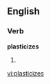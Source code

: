 
==English==

===Verb===
'''plasticizes'''

# {{third-person singular of|[[plasticize]]}}

[[vi:plasticizes]]